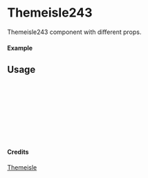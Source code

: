 
<Meta of={Themeisle243} title="Themeisle/Themeisle243" />

# Themeisle243

Themeisle243 component with different props.

#### Example

<Canvas of={Themeisle243.Primary} />

## Usage

```ts
import { Themeisle243 } from "yadl-ui";

const Example = () => {
  return (
      <Themeisle243 />
  );
};

export default Example;
```

#### Credits
[Themeisle](https://themeisle.com/illustrations)

